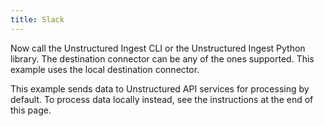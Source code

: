 ```yaml
---
title: Slack
---
```



<NewDocument />


<SharedContentSlack/>

Now call the Unstructured Ingest CLI or the Unstructured Ingest Python library. The destination connector can be any of the ones supported. This example uses the local destination connector.

This example sends data to Unstructured API services for processing by default. To process data locally instead, see the instructions at the end of this page.


<CodeGroup>
  <SlackSh />
  <SlackPyV2 />
  <SlackPyV1 />
</CodeGroup>


<SharedPartitionByAPIOSS/>